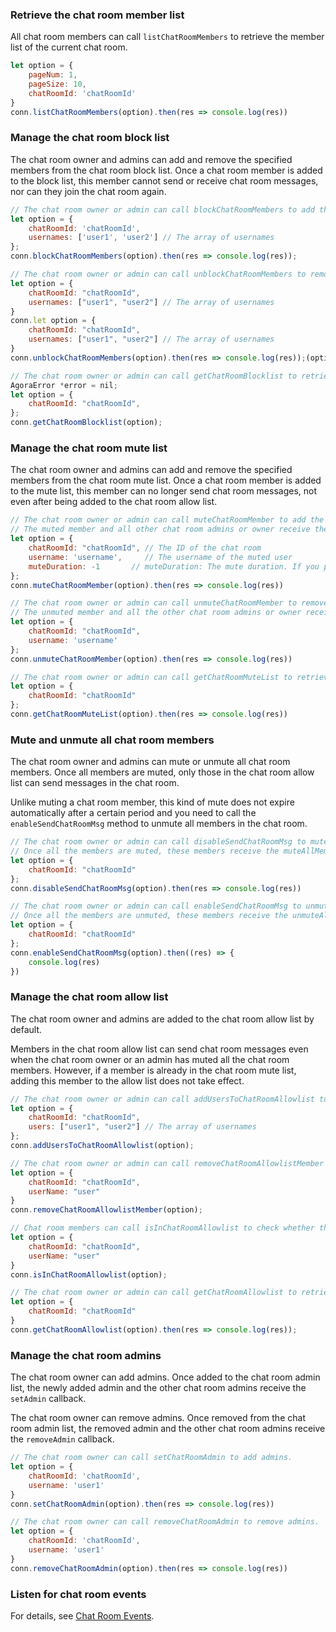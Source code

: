 <PlatformWrapper platform="web">

### Retrieve the chat room member list

All chat room members can call `listChatRoomMembers` to retrieve the member list of the current chat room.

```javascript
let option = {
    pageNum: 1,
    pageSize: 10,
    chatRoomId: 'chatRoomId'
}
conn.listChatRoomMembers(option).then(res => console.log(res))
```

### Manage the chat room block list

The chat room owner and admins can add and remove the specified members from the chat room block list. Once a chat room member is added to the block list, this member cannot send or receive chat room messages, nor can they join the chat room again.

```javascript
// The chat room owner or admin can call blockChatRoomMembers to add the specified members to the chat room block list.
let option = {
    chatRoomId: 'chatRoomId',
    usernames: ['user1', 'user2'] // The array of usernames
};
conn.blockChatRoomMembers(option).then(res => console.log(res));

// The chat room owner or admin can call unblockChatRoomMembers to remove the specified users from the block list.
let option = {
    chatRoomId: "chatRoomId",
    usernames: ["user1", "user2"] // The array of usernames
}
conn.let option = {
    chatRoomId: "chatRoomId",
    usernames: ["user1", "user2"] // The array of usernames
}
conn.unblockChatRoomMembers(option).then(res => console.log(res));(option).then(res => console.log(res));

// The chat room owner or admin can call getChatRoomBlocklist to retrieve the block list of the current chat room.
AgoraError *error = nil;
let option = {
    chatRoomId: "chatRoomId",
};
conn.getChatRoomBlocklist(option);
```


### Manage the chat room mute list

The chat room owner and admins can add and remove the specified members from the chat room mute list. Once a chat room member is added to the mute list, this member can no longer send chat room messages, not even after being added to the chat room allow list.

```javascript
// The chat room owner or admin can call muteChatRoomMember to add the specified user to the chat room block list.
// The muted member and all other chat room admins or owner receive the muteMember callback.
let option = {
    chatRoomId: "chatRoomId", // The ID of the chat room
    username: 'username',     // The username of the muted user
    muteDuration: -1       // muteDuration: The mute duration. If you pass `-1`, members are muted permanently.
};
conn.muteChatRoomMember(option).then(res => console.log(res))

// The chat room owner or admin can call unmuteChatRoomMember to remove the specified user from the chat room mute list.
// The unmuted member and all the other chat room admins or owner receive the unmuteMember callback.
let option = {
    chatRoomId: "chatRoomId",
    username: 'username'
};
conn.unmuteChatRoomMember(option).then(res => console.log(res))

// The chat room owner or admin can call getChatRoomMuteList to retrieve the mute list of the current chat room.
let option = {
    chatRoomId: "chatRoomId"
};
conn.getChatRoomMuteList(option).then(res => console.log(res))
```


### Mute and unmute all chat room members

The chat room owner and admins can mute or unmute all chat room members. Once all members are muted, only those in the chat room allow list can send messages in the chat room.

Unlike muting a chat room member, this kind of mute does not expire automatically after a certain period and you need to call the `enableSendChatRoomMsg` method to unmute all members in the chat room.

```javascript
// The chat room owner or admin can call disableSendChatRoomMsg to mute all the chat room members.
// Once all the members are muted, these members receive the muteAllMembers callback.
let option = {
    chatRoomId: "chatRoomId"
};
conn.disableSendChatRoomMsg(option).then(res => console.log(res))

// The chat room owner or admin can call enableSendChatRoomMsg to unmute all the chat room members.
// Once all the members are unmuted, these members receive the unmuteAllMembers callback.
let option = {
    chatRoomId: "chatRoomId"
};
conn.enableSendChatRoomMsg(option).then((res) => {
    console.log(res)
})
```


### Manage the chat room allow list

The chat room owner and admins are added to the chat room allow list by default.

Members in the chat room allow list can send chat room messages even when the chat room owner or an admin has muted all the chat room members. However, if a member is already in the chat room mute list, adding this member to the allow list does not take effect.

```javascript
// The chat room owner or admin can call addUsersToChatRoomAllowlist to add the specified member to the chat room allow list.
let option = {
    chatRoomId: "chatRoomId",
    users: ["user1", "user2"] // The array of usernames
};
conn.addUsersToChatRoomAllowlist(option);

// The chat room owner or admin can call removeChatRoomAllowlistMember to remove the specified member from the chat room allow list.
let option = {
    chatRoomId: "chatRoomId",
    userName: "user"
}
conn.removeChatRoomAllowlistMember(option);

// Chat room members can call isInChatRoomAllowlist to check whether they are in the chat room allow list.
let option = {
    chatRoomId: "chatRoomId",
    userName: "user"
}
conn.isInChatRoomAllowlist(option);

// The chat room owner or admin can call getChatRoomAllowlist to retrieve the allow list of the current chat room.
let option = {
    chatRoomId: "chatRoomId"
}
conn.getChatRoomAllowlist(option).then(res => console.log(res));
```


### Manage the chat room admins

The chat room owner can add admins. Once added to the chat room admin list, the newly added admin and the other chat room admins receive the `setAdmin` callback.

The chat room owner can remove admins. Once removed from the chat room admin list, the removed admin and the other chat room admins receive the `removeAdmin` callback.

```javascript
// The chat room owner can call setChatRoomAdmin to add admins.
let option = {
    chatRoomId: 'chatRoomId',
    username: 'user1'
}
conn.setChatRoomAdmin(option).then(res => console.log(res))

// The chat room owner can call removeChatRoomAdmin to remove admins.
let option = {
    chatRoomId: 'chatRoomId',
    username: 'user1'
}
conn.removeChatRoomAdmin(option).then(res => console.log(res))
```


### Listen for chat room events

For details, see [Chat Room Events](manage-chatrooms#listen-for-chat-room-events).

</PlatformWrapper>